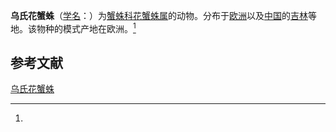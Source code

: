 {{Speciesbox
| name = 乌氏花蟹蛛
| status = 
| status_system = 
| image = Xysticus ulmi 090801.jpg
| genus = Xysticus
| species = ulmi
| authority = (Hahn, 1831)<ref name='id14667'>{{cite web| url =http://www.bioinfo.cn/db05/BjdwSpecies.php?action=view&id=14667| title =乌氏花蟹蛛| work =《中国动物物种编目数据库》| publisher =中国科学院微生物研究所| author =中国科学院动物研究所| accessdate =2009-04-28| deadurl =yes| archiveurl =https://web.archive.org/web/20160305065717/http://www.bioinfo.cn/db05/BjdwSpecies.php?action=view&id=14667| archivedate =2016-03-05}}</ref>
}}

'''乌氏花蟹蛛'''（[[学名|学名]]：{{lang|la|''Xysticus ulmi''}}）为[[蟹蛛科|蟹蛛科]][[花蟹蛛属|花蟹蛛属]]的动物。分布于[[欧洲|欧洲]]以及[[中国|中国]]的[[吉林|吉林]]等地。该物种的模式产地在欧洲。<ref name='id14667'/>

== 参考文献 ==
{{reflist}}

{{Wikispecies|Xysticus ulmi}}
{{Taxonbar|from=Q140543}}

[[Category:花蟹蛛属|乌氏花蟹蛛]]


{{蜘蛛小作品}}
